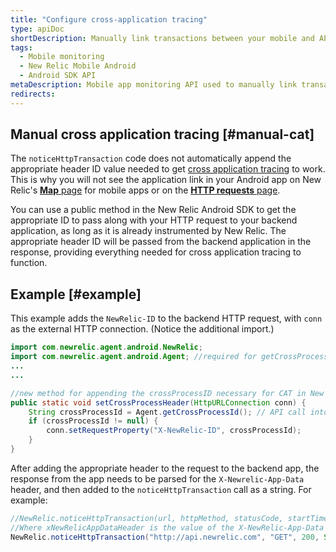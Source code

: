 ```yaml
---
title: "Configure cross-application tracing"
type: apiDoc
shortDescription: Manually link transactions between your mobile and APM-monitored applications.
tags:
  - Mobile monitoring
  - New Relic Mobile Android
  - Android SDK API
metaDescription: Mobile app monitoring API used to manually link transactions between your mobile and APM-monitored applications.
redirects:
---
```


## Manual cross application tracing [#manual-cat]

The `noticeHttpTransaction` code does not automatically append the appropriate header ID value needed to get [cross application tracing](/docs/apm/traces/cross-application-traces/cross-application-tracing) to work. This is why you will not see the application link in your Android app on New Relic's [**Map** page](/docs/mobile-monitoring/mobile-monitoring-ui/network-dashboards/map-dashboard-mobile-apps) for mobile apps or on the [**HTTP requests** page](/docs/mobile-monitoring/mobile-monitoring-ui/network-dashboards/http-requests-dashboard).

You can use a public method in the New Relic Android SDK to get the appropriate ID to pass along with your HTTP request to your backend application, as long as it is already instrumented by New Relic. The appropriate header ID will be passed from the backend application in the response, providing everything needed for cross application tracing to function.

## Example [#example] 

This example adds the `NewRelic-ID` to the backend HTTP request, with `conn` as the external HTTP connection. (Notice the additional import.)

```java
import com.newrelic.agent.android.NewRelic;
import com.newrelic.agent.android.Agent; //required for getCrossProcessId()
...
...

//new method for appending the crossProcessID necessary for CAT in New Relic
public static void setCrossProcessHeader(HttpURLConnection conn) {
    String crossProcessId = Agent.getCrossProcessId(); // API call into the agent for the X-NewRelic-ID
    if (crossProcessId != null) {
        conn.setRequestProperty("X-NewRelic-ID", crossProcessId);
    }
}
```

After adding the appropriate header to the request to the backend app, the response from the app needs to be parsed for the `X-Newrelic-App-Data` header, and then added to the `noticeHttpTransaction` call as a string. For example:

```java
//NewRelic.noticeHttpTransaction(url, httpMethod, statusCode, startTimeMs, endTimeMs, bytesSent, bytesReceived, responseBody, params, response);
//Where xNewRelicAppDataHeader is the value of the X-NewRelic-App-Data header
NewRelic.noticeHttpTransaction("http://api.newrelic.com", "GET", 200, System.nanoTime(), System.nanoTime(),100 ,100, "Test", new HashMap<String, String>(), xNewRelicAppDataHeader);
```